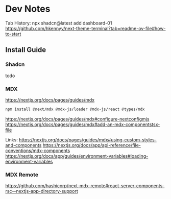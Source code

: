 # Dev Notes

Tab History:
npx shadcn@latest add dashboard-01
https://github.com/hkennyv/next-theme-terminal?tab=readme-ov-file#how-to-start


















## Install Guide
### Shadcn
todo

### MDX
https://nextjs.org/docs/pages/guides/mdx
```bash
npm install @next/mdx @mdx-js/loader @mdx-js/react @types/mdx
```

https://nextjs.org/docs/pages/guides/mdx#configure-nextconfigmjs
https://nextjs.org/docs/pages/guides/mdx#add-an-mdx-componentstsx-file

Links:
https://nextjs.org/docs/pages/guides/mdx#using-custom-styles-and-components
https://nextjs.org/docs/app/api-reference/file-conventions/mdx-components
https://nextjs.org/docs/app/guides/environment-variables#loading-environment-variables


### MDX Remote
https://github.com/hashicorp/next-mdx-remote#react-server-components-rsc--nextjs-app-directory-support

